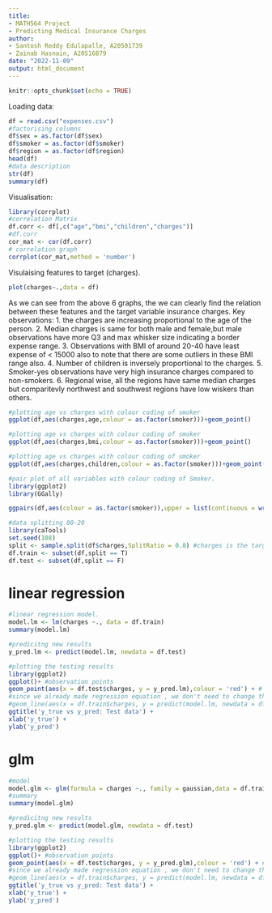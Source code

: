 ```yaml
---
title: 
- MATH564 Project
- Predicting Medical Insurance Charges
author: 
- Santosh Reddy Edulapalle, A20501739
- Zainab Hasnain, A20516879
date: "2022-11-09"
output: html_document
---
```



```r
knitr::opts_chunk$set(echo = TRUE)
```

Loading data:

```r
df = read.csv("expenses.csv")
#factorising columns
df$sex = as.factor(df$sex)
df$smoker = as.factor(df$smoker)
df$region = as.factor(df$region)
head(df)
#data description
str(df)
summary(df)
```
Visualisation:

```r
library(corrplot)
#correlation Matrix
df.corr <- df[,c("age","bmi","children","charges")]
#df.corr
cor_mat <- cor(df.corr)
# correlation graph
corrplot(cor_mat,method = 'number')
```
Visulaising features to target (charges).
```r
plot(charges~.,data = df)

```
As we can see from the above 6 graphs, the we can clearly find the relation between these features and the target variable insurance charges.
Key observations:
1. the charges are increasing proportional to the age of the person.
2. Median charges is same for both male and female,but male observations have more Q3 and max whisker size indicating a border expense range.
3. Observations with BMI of around 20-40 have least expense of < 15000 also to note that there are some outliers in these BMI range also.
4. Number of children is inversely proportional to the charges.
5. Smoker-yes observations have very high insurance charges compared to non-smokers.
6. Regional wise, all the regions have same median charges but comparitevly northwest and southwest regions have low wiskers than others.

```r
#plotting age vs charges with colour coding of smoker 
ggplot(df,aes(charges,age,colour = as.factor(smoker)))+geom_point()
```
```r
#plotting age vs charges with colour coding of smoker 
ggplot(df,aes(charges,bmi,colour = as.factor(smoker)))+geom_point()
```

```r
#plotting age vs charges with colour coding of smoker 
ggplot(df,aes(charges,children,colour = as.factor(smoker)))+geom_point()
```



```r
#pair plot of all variables with colour coding of Smoker.
library(ggplot2)
library(GGally)

ggpairs(df,aes(colour = as.factor(smoker)),upper = list(continuous = wrap("cor", size = 2.5)))
```


```r
#data splitting 80-20
library(caTools)
set.seed(108)
split <- sample.split(df$charges,SplitRatio = 0.8) #charges is the target variable.
df.train <- subset(df,split == T)
df.test <- subset(df,split == F)
```

# linear regression

```r
#linear regression model.
model.lm <- lm(charges ~., data = df.train)
summary(model.lm)
```

```r
#predicitng new results
y_pred.lm <- predict(model.lm, newdata = df.test)
```

```r
#plotting the testing results
library(ggplot2)
ggplot()+ #observation points
geom_point(aes(x = df.test$charges, y = y_pred.lm),colour = 'red') + # regression line
#since we already made regression equation , we don't need to change the regression line graph.
#geom_line(aes(x = df.train$charges, y = predict(model.lm, newdata = df.train)),colour = 'blue') +
ggtitle('y_true vs y_pred: Test data') +
xlab('y_true') +
ylab('y_pred')
```

# glm

```r
#model
model.glm <- glm(formula = charges ~., family = gaussian,data = df.train)
#summary
summary(model.glm)
```


```r
#predicitng new results
y_pred.glm <- predict(model.glm, newdata = df.test)
```


```r
#plotting the testing results
library(ggplot2)
ggplot()+ #observation points
geom_point(aes(x = df.test$charges, y = y_pred.glm),colour = 'red') + # regression line
#since we already made regression equation , we don't need to change the regression line graph.
#geom_line(aes(x = df.train$charges, y = predict(model.lm, newdata = df.train)),colour = 'blue') +
ggtitle('y_true vs y_pred: Test data') +
xlab('y_true') +
ylab('y_pred')
```